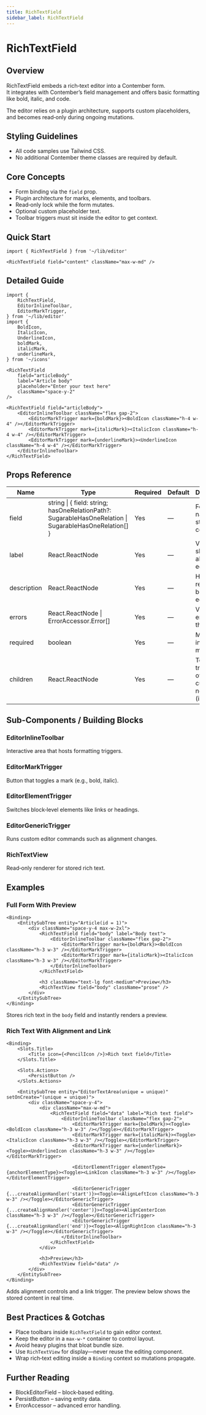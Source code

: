 ```yaml
---
title: RichTextField
sidebar_label: RichTextField
---
```


<!-- Edited by human: false -->
<!-- Examples count: 3 -->

# RichTextField

## Overview
RichTextField embeds a rich‑text editor into a Contember form.  
It integrates with Contember’s field management and offers basic formatting like bold, italic, and code.

The editor relies on a plugin architecture, supports custom placeholders, and becomes read‑only during ongoing mutations.

## Styling Guidelines
* All code samples use Tailwind CSS.  
* No additional Contember theme classes are required by default.

## Core Concepts
* Form binding via the `field` prop.
* Plugin architecture for marks, elements, and toolbars.
* Read‑only lock while the form mutates.
* Optional custom placeholder text.
* Toolbar triggers must sit inside the editor to get context.

## Quick Start
```tsx
import { RichTextField } from '~/lib/editor'

<RichTextField field="content" className="max-w-md" />
```

## Detailed Guide
```tsx
import {
	RichTextField,
	EditorInlineToolbar,
	EditorMarkTrigger,
} from '~/lib/editor'
import {
	BoldIcon,
	ItalicIcon,
	UnderlineIcon,
	boldMark,
	italicMark,
	underlineMark,
} from '~/icons'

<RichTextField
	field="articleBody"
	label="Article body"
	placeholder="Enter your text here"
	className="space-y-2"
/>
```

```tsx
<RichTextField field="articleBody">
	<EditorInlineToolbar className="flex gap-2">
		<EditorMarkTrigger mark={boldMark}><BoldIcon className="h-4 w-4" /></EditorMarkTrigger>
		<EditorMarkTrigger mark={italicMark}><ItalicIcon className="h-4 w-4" /></EditorMarkTrigger>
		<EditorMarkTrigger mark={underlineMark}><UnderlineIcon className="h-4 w-4" /></EditorMarkTrigger>
	</EditorInlineToolbar>
</RichTextField>
```

## Props Reference
| Name | Type | Required | Default | Description |
|------|------|----------|---------|-------------|
| field | string &#124; { field: string; hasOneRelationPath?: SugarableHasOneRelation \| SugarableHasOneRelation[] } | Yes | — | Form field name for storing content |
| label | React.ReactNode | Yes | — | Visible label shown above the editor |
| description | React.ReactNode | Yes | — | Helper text rendered below the editor |
| errors | React.ReactNode &#124; ErrorAccessor.Error[] | Yes | — | Validation errors for the field |
| required | boolean | Yes | — | Marks the input as mandatory |
| children | React.ReactNode | Yes | — | Toolbar, triggers, or other custom nodes (inherited) |

## Sub-Components / Building Blocks
### EditorInlineToolbar
Interactive area that hosts formatting triggers.

### EditorMarkTrigger
Button that toggles a mark (e.g., bold, italic).

### EditorElementTrigger
Switches block‑level elements like links or headings.

### EditorGenericTrigger
Runs custom editor commands such as alignment changes.

### RichTextView
Read‑only renderer for stored rich text.

## Examples
### Full Form With Preview
```tsx
<Binding>
	<EntitySubTree entity="Article(id = 1)">
		<div className="space-y-4 max-w-2xl">
			<RichTextField field="body" label="Body text">
				<EditorInlineToolbar className="flex gap-2">
					<EditorMarkTrigger mark={boldMark}><BoldIcon className="h-3 w-3" /></EditorMarkTrigger>
					<EditorMarkTrigger mark={italicMark}><ItalicIcon className="h-3 w-3" /></EditorMarkTrigger>
				</EditorInlineToolbar>
			</RichTextField>

			<h3 className="text-lg font-medium">Preview</h3>
			<RichTextView field="body" className="prose" />
		</div>
	</EntitySubTree>
</Binding>
```
Stores rich text in the `body` field and instantly renders a preview.

### Rich Text With Alignment and Link
```tsx
<Binding>
	<Slots.Title>
		<Title icon={<PencilIcon />}>Rich text field</Title>
	</Slots.Title>

	<Slots.Actions>
		<PersistButton />
	</Slots.Actions>

	<EntitySubTree entity="EditorTextArea(unique = unique)" setOnCreate="(unique = unique)">
		<div className="space-y-4">
			<div className="max-w-md">
				<RichTextField field="data" label="Rich text field">
					<EditorInlineToolbar className="flex gap-2">
						<EditorMarkTrigger mark={boldMark}><Toggle><BoldIcon className="h-3 w-3" /></Toggle></EditorMarkTrigger>
						<EditorMarkTrigger mark={italicMark}><Toggle><ItalicIcon className="h-3 w-3" /></Toggle></EditorMarkTrigger>
						<EditorMarkTrigger mark={underlineMark}><Toggle><UnderlineIcon className="h-3 w-3" /></Toggle></EditorMarkTrigger>

						<EditorElementTrigger elementType={anchorElementType}><Toggle><LinkIcon className="h-3 w-3" /></Toggle></EditorElementTrigger>

						<EditorGenericTrigger {...createAlignHandler('start')}><Toggle><AlignLeftIcon className="h-3 w-3" /></Toggle></EditorGenericTrigger>
						<EditorGenericTrigger {...createAlignHandler('center')}><Toggle><AlignCenterIcon className="h-3 w-3" /></Toggle></EditorGenericTrigger>
						<EditorGenericTrigger {...createAlignHandler('end')}><Toggle><AlignRightIcon className="h-3 w-3" /></Toggle></EditorGenericTrigger>
					</EditorInlineToolbar>
				</RichTextField>
			</div>

			<h3>Preview</h3>
			<RichTextView field="data" />
		</div>
	</EntitySubTree>
</Binding>
```
Adds alignment controls and a link trigger. The preview below shows the stored content in real time.

## Best Practices & Gotchas
* Place toolbars inside `RichTextField` to gain editor context.
* Keep the editor in a `max-w-*` container to control layout.
* Avoid heavy plugins that bloat bundle size.
* Use `RichTextView` for display—never reuse the editing component.
* Wrap rich‑text editing inside a `Binding` context so mutations propagate.

## Further Reading
* BlockEditorField – block‑based editing.  
* PersistButton – saving entity data.  
* ErrorAccessor – advanced error handling.

<!-- End of Generated Documentation -->